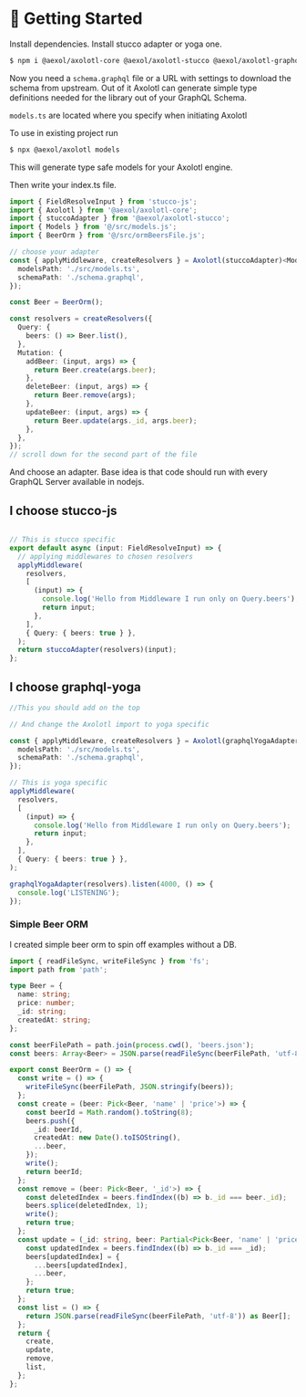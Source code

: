 # 🚀 Getting Started

Install dependencies. Install stucco adapter or yoga one.

```sh
$ npm i @aexol/axolotl-core @aexol/axolotl-stucco @aexol/axolotl-graphql-yoga
```

Now you need a `schema.graphql` file or a URL with settings to download the schema from upstream. Out of it Axolotl can generate simple type definitions needed for the library out of your GraphQL Schema.

`models.ts` are located where you specify when initiating Axolotl

To use in existing project run

```sh
$ npx @aexol/axolotl models
```
This will generate type safe models for your Axolotl engine.

Then write your index.ts file.

```ts filename="index.ts"
import { FieldResolveInput } from 'stucco-js';
import { Axolotl } from '@aexol/axolotl-core';
import { stuccoAdapter } from '@aexol/axolotl-stucco';
import { Models } from '@/src/models.js';
import { BeerOrm } from '@/src/ormBeersFile.js';

// choose your adapter
const { applyMiddleware, createResolvers } = Axolotl(stuccoAdapter)<Models>({
  modelsPath: './src/models.ts',
  schemaPath: './schema.graphql',
});

const Beer = BeerOrm();

const resolvers = createResolvers({
  Query: {
    beers: () => Beer.list(),
  },
  Mutation: {
    addBeer: (input, args) => {
      return Beer.create(args.beer);
    },
    deleteBeer: (input, args) => {
      return Beer.remove(args);
    },
    updateBeer: (input, args) => {
      return Beer.update(args._id, args.beer);
    },
  },
});
// scroll down for the second part of the file
```
And choose an adapter. Base idea is that code should run with every GraphQL Server available in nodejs.

## I choose stucco-js
```ts filename="index.ts"

// This is stucco specific
export default async (input: FieldResolveInput) => {
  // applying middlewares to chosen resolvers
  applyMiddleware(
    resolvers,
    [
      (input) => {
        console.log('Hello from Middleware I run only on Query.beers');
        return input;
      },
    ],
    { Query: { beers: true } },
  );
  return stuccoAdapter(resolvers)(input);
};

```

## I choose graphql-yoga
```ts filename="index.ts"
//This you should add on the top

// And change the Axolotl import to yoga specific

const { applyMiddleware, createResolvers } = Axolotl(graphqlYogaAdapter)<Models>({
  modelsPath: './src/models.ts',
  schemaPath: './schema.graphql',
});

// This is yoga specific
applyMiddleware(
  resolvers,
  [
    (input) => {
      console.log('Hello from Middleware I run only on Query.beers');
      return input;
    },
  ],
  { Query: { beers: true } },
);

graphqlYogaAdapter(resolvers).listen(4000, () => {
  console.log('LISTENING');
});
```

### Simple Beer ORM
I created simple beer orm to spin off examples without a DB.
```ts filename="ormBeersFile.ts"
import { readFileSync, writeFileSync } from 'fs';
import path from 'path';

type Beer = {
  name: string;
  price: number;
  _id: string;
  createdAt: string;
};

const beerFilePath = path.join(process.cwd(), 'beers.json');
const beers: Array<Beer> = JSON.parse(readFileSync(beerFilePath, 'utf-8'));

export const BeerOrm = () => {
  const write = () => {
    writeFileSync(beerFilePath, JSON.stringify(beers));
  };
  const create = (beer: Pick<Beer, 'name' | 'price'>) => {
    const beerId = Math.random().toString(8);
    beers.push({
      _id: beerId,
      createdAt: new Date().toISOString(),
      ...beer,
    });
    write();
    return beerId;
  };
  const remove = (beer: Pick<Beer, '_id'>) => {
    const deletedIndex = beers.findIndex((b) => b._id === beer._id);
    beers.splice(deletedIndex, 1);
    write();
    return true;
  };
  const update = (_id: string, beer: Partial<Pick<Beer, 'name' | 'price'>>) => {
    const updatedIndex = beers.findIndex((b) => b._id === _id);
    beers[updatedIndex] = {
      ...beers[updatedIndex],
      ...beer,
    };
    return true;
  };
  const list = () => {
    return JSON.parse(readFileSync(beerFilePath, 'utf-8')) as Beer[];
  };
  return {
    create,
    update,
    remove,
    list,
  };
};

```

